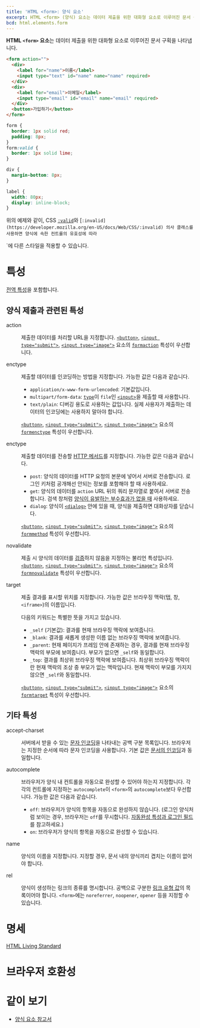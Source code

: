 ```yaml
---
title: 'HTML <form>: 양식 요소'
excerpt: HTML <form> (양식) 요소는 데이터 제출을 위한 대화형 요소로 이루어진 문서 구획을 나타냅니다.
bcd: html.elements.form
---
```


**HTML `<form>` 요소**는 데이터 제출을 위한 대화형 요소로 이루어진 문서 구획을 나타냅니다.

<HTMLDemo height={120}>

```html
<form action="">
  <div>
    <label for="name">이름</label>
    <input type="text" id="name" name="name" required>
  </div>
  <div>
    <label for="email">이메일</label>
    <input type="email" id="email" name="email" required>
  </div>
  <button>가입하기</button>
</form>
```

```css
form {
  border: 1px solid red;
  padding: 8px;
}
form:valid {
  border: 1px solid lime;
}

div {
  margin-bottom: 8px;
}

label {
  width: 80px;
  display: inline-block;
}
```

</HTMLDemo>

위의 예제와 같이, CSS [`:valid`](https://developer.mozilla.org/en-US/docs/Web/CSS/:valid)와 [`:invalid](https://developer.mozilla.org/en-US/docs/Web/CSS/:invalid) 의사 클래스를 사용하면 양식에 속한 컨트롤의 유효성에 따라 `<form>`에 다른 스타일을 적용할 수 있습니다.

# 특성

[전역 특성](/docs/Web/HTML/Global_attributes)을 포함합니다.

## 양식 제출과 관련된 특성

<dl>
<Term>action</Term>
<dd>

제출한 데이터를 처리할 URL을 지정합니다. [`<button>`](./button), [`<input type="submit">`](https://developer.mozilla.org/en-US/docs/Web/HTML/Element/input/submit), [`<input type="image">`](https://developer.mozilla.org/en-US/docs/Web/HTML/Element/input/image) 요소의 [`formaction`](./button#term-formaction) 특성이 우선합니다.

</dd>

<Term>enctype</Term>
<dd>

제출할 데이터를 인코딩하는 방법을 지정합니다. 가능한 값은 다음과 같습니다.

- `application/x-www-form-urlencoded`: 기본값입니다.
- `multipart/form-data`: [`type`](./input#term-type)이 `file`인 [`<input>`](./input)을 제출할 때 사용합니다.
- `text/plain`: 디버깅 용도로 사용하는 값입니다. 실제 사용자가 제출하는 데이터의 인코딩에는 사용하지 말아야 합니다.

[`<button>`](./button), [`<input type="submit">`](https://developer.mozilla.org/en-US/docs/Web/HTML/Element/input/submit), [`<input type="image">`](https://developer.mozilla.org/en-US/docs/Web/HTML/Element/input/image) 요소의 [`formenctype`](./button#term-formenctype) 특성이 우선합니다.

</dd>

<Term>enctype</Term>
<dd>

제출할 데이터를 전송할 [HTTP 메서드](https://developer.mozilla.org/en-US/docs/Web/HTTP/Methods)를 지정합니다. 가능한 값은 다음과 같습니다.

- `post`: 양식의 데이터를 HTTP 요청의 본문에 넣어서 서버로 전송합니다. 로그인 키처럼 공개해선 안되는 정보를 포함해야 할 때 사용하세요.
- `get`: 양식의 데이터를 `action` URL 뒤의 쿼리 문자열로 붙여서 서버로 전송합니다. 검색 창처럼 [양식이 유발하는 부수효과가 없을 때](https://developer.mozilla.org/ko/docs/Glossary/Idempotent) 사용하세요.
- `dialog`: 양식이 [`<dialog>`](https://developer.mozilla.org/en-US/docs/Web/HTML/Element/dialog) 안에 있을 때, 양식을 제출하면 대화상자를 닫습니다.

[`<button>`](./button), [`<input type="submit">`](https://developer.mozilla.org/en-US/docs/Web/HTML/Element/input/submit), [`<input type="image">`](https://developer.mozilla.org/en-US/docs/Web/HTML/Element/input/image) 요소의 [`formmethod`](./button#term-formmethod) 특성이 우선합니다.

</dd>

<Term>novalidate</Term>
<dd>

제출 시 양식의 데이터를 [검증](https://developer.mozilla.org/en-US/docs/Learn/Forms/Form_validation)하지 않음을 지정하는 불리언 특성입니다. [`<button>`](./button), [`<input type="submit">`](https://developer.mozilla.org/en-US/docs/Web/HTML/Element/input/submit), [`<input type="image">`](https://developer.mozilla.org/en-US/docs/Web/HTML/Element/input/image) 요소의 [`formnovalidate`](./button#term-formnovalidate) 특성이 우선합니다.

</dd>

<Term>target</Term>
<dd>

제출 결과를 표시할 위치를 지정합니다. 가능한 값은 브라우징 맥락(탭, 창, <code>&lt;iframe&gt;</code>)의 이름입니다.

다음의 키워드는 특별한 뜻을 가지고 있습니다.

- `_self` (기본값): 결과를 현재 브라우징 맥락에 보여줍니다.
- `_blank`: 결과를 새롭게 생성한 이름 없는 브라우징 맥락에 보여줍니다.
- `_parent`: 현재 페이지가 프레임 안에 존재하는 경우, 결과를 현재 브라우징 맥락의 부모에 보여줍니다. 부모가 없으면 `_self`와 동일합니다.
- `_top`: 결과를 최상위 브라우징 맥락에 보여줍니다. 최상위 브라우징 맥락이란 현재 맥락의 조상 중 부모가 없는 맥락입니다. 현재 맥락이 부모를 가지지 않으면 `_self`와 동일합니다.

[`<button>`](./button), [`<input type="submit">`](https://developer.mozilla.org/en-US/docs/Web/HTML/Element/input/submit), [`<input type="image">`](https://developer.mozilla.org/en-US/docs/Web/HTML/Element/input/image) 요소의 [`formtarget`](./button#term-formtarget) 특성이 우선합니다.

</dd>
</dl>

## 기타 특성

<dl>
<Term>accept-charset</Term>
<dd>

서버에서 받을 수 있는 [문자 인코딩](https://developer.mozilla.org/en-US/docs/Web/Guide/Localizations_and_character_encodings)을 나타내는 공백 구분 목록입니다. 브라우저는 지정한 순서에 따라 문자 인코딩을 사용합니다. 기본 값은 [문서의 인코딩](https://developer.mozilla.org/en-US/docs/Web/HTTP/Headers/Content-Encoding)과 동일합니다.

</dd>

<Term>autocomplete</Term>
<dd>

브라우저가 양식 내 컨트롤을 자동으로 완성할 수 있어야 하는지 지정합니다. 각각의 컨트롤에 지정하는 `autocomplete`이 `<form>`의 `autocomplete`보다 우선합니다. 가능한 값은 다음과 같습니다.

- `off`: 브라우저가 양식의 항목을 자동으로 완성하지 않습니다. (로그인 양식처럼 보이는 경우, 브라우저는 `off`를 무시합니다. [자동완성 특성과 로그인 필드](https://developer.mozilla.org/en-US/docs/Web/Security/Securing_your_site/Turning_off_form_autocompletion#the_autocomplete_attribute_and_login_fields)를 참고하세요.)
- `on`: 브라우저가 양식의 항목을 자동으로 완성할 수 있습니다.

</dd>

<Term>name</Term>
<dd>

양식의 이름을 지정합니다. 지정할 경우, 문서 내의 양식끼리 겹치는 이름이 없어야 합니다.

</dd>

<Term>rel</Term>
<dd>

양식이 생성하는 링크의 종류를 명시합니다. 공백으로 구분한 [링크 유형 값](https://developer.mozilla.org/en-US/docs/Web/HTML/Link_types)의 목록이어야 합니다. `<form>`에는 `noreferrer`, `noopener`, `opener` 등을 지정할 수 있습니다.

</dd>
</dl>

# 명세

[HTML Living Standard](https://html.spec.whatwg.org/multipage/forms.html#the-form-element)

# 브라우저 호환성

<BrowserCompat data={bcd} />

# 같이 보기

- [양식 요소 참고서](.#양식)
